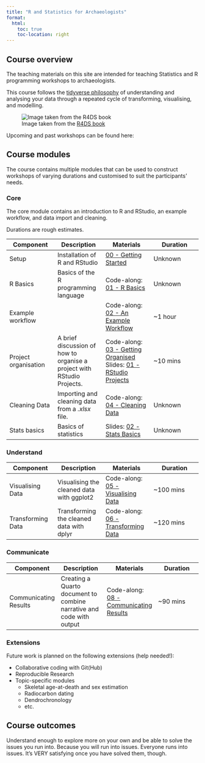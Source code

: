 ```yaml
---
title: "R and Statistics for Archaeologists"
format: 
  html: 
    toc: true
    toc-location: right
---
```


## Course overview

The teaching materials on this site are intended for teaching Statistics and R programming workshops
to archaeologists.

This course follows the [tidyverse philosophy](https://r4ds.hadley.nz/intro#what-you-will-learn)
of understanding and analysing your data through a repeated cycle of transforming,
visualising, and modelling.

![Image taken from the [R4DS book](http://r4ds.hadley.nz/)](images/base.png)

Upcoming and past workshops can be found here:


## Course modules

The course contains multiple modules that can be used to construct
workshops of varying durations and customised to suit the participants' needs.

### Core

The core module contains an introduction to R and RStudio, an example workflow, and
data import and cleaning.

Durations are rough estimates.

| Component | Description | Materials | Duration |
|----|----|----|----|
| Setup | Installation of R and RStudio | [00 - Getting Started](/docs/00_install-r-rstudio.qmd) | Unknown |
| R Basics | Basics of the R programming language | Code-along: [01 - R Basics](/docs/01_r-basics.qmd) | Unknown |
| Example workflow | | Code-along: [02 - An Example Workflow](/docs/02_workflow.qmd) | ~1 hour |
| Project organisation | A brief discussion of how to organise a project with RStudio Projects. | Code-along: [03 - Getting Organised](/docs/03_rstudio-project.qmd) <br> Slides: [01 - RStudio Projects](/slides/content/01_rstudio-project.qmd) | ~10 mins |
| Cleaning Data | Importing and cleaning data from a *.xlsx* file. | Code-along: [04 - Cleaning Data](/docs/04_cleaning-data.qmd) | Unknown |
| Stats basics | Basics of statistics | Slides: [02 - Stats Basics](/slides/content/02_stats-basics.qmd) | Unknown |

### Understand

| Component | Description | Materials | Duration |
|----|----|----|----|
| Visualising Data | Visualising the cleaned data with [ggplot2]{.pkg}  | Code-along: [05 - Visualising Data](/docs/05_visualising-data.qmd) | ~100 mins |
| Transforming Data | Transforming the cleaned data with [dplyr]{.pkg}  | Code-along: [06 - Transforming Data](/docs/06_transforming-data.qmd) | ~120 mins |

### Communicate

| Component | Description | Materials | Duration |
|----|----|----|----|
| Communicating Results | Creating a Quarto document to combine narrative and code with output  | Code-along: [08 - Communicating Results](/docs/08_communicating-results.qmd) | ~90 mins |

### Extensions

Future work is planned on the following extensions (help needed!):

- Collaborative coding with Git(Hub)
- Reproducible Research
- Topic-specific modules
  + Skeletal age-at-death and sex estimation
  + Radiocarbon dating
  + Dendrochronology
  + etc.


## Course outcomes

Understand enough to explore more on your own and be able to solve the
issues you run into. Because you will run into issues. Everyone runs into issues.
It's VERY satisfying once you have solved them, though.
